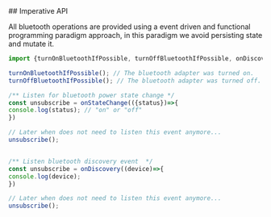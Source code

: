 <section id="section1" className="section">
  ## Imperative API

  All bluetooth operations are provided using a event driven and functional programming paradigm approach, in this paradigm we avoid persisting state and mutate it.

  ```js
  import {turnOnBluetoothIfPossible, turnOffBluetoothIfPossible, onDiscovery, onStateChange} from 'react-native-bluetooth-le';

  turnOnBluetoothIfPossible(); // The bluetooth adapter was turned on.
  turnOffBluetoothIfPossible(); // The bluetooth adapter was turned off.

  /** Listen for bluetooth power state change */
  const unsubscribe = onStateChange(({status})=>{
  console.log(status); // "on" or "off"
})

  // Later when does not need to listen this event anymore...
  unsubscribe();


  /** Listen bluetooth discovery event  */
  const unsubscribe = onDiscovery((device)=>{
  console.log(device);
})

  // Later when does not need to listen this event anymore...
  unsubscribe();
  ```
</section>

